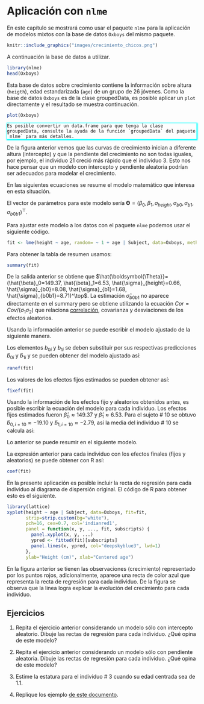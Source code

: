 # Aplicación con `nlme` {#apli-nlme}

En este capítulo se mostrará como usar el paquete `nlme` para la aplicación de modelos mixtos con la base de datos `Oxboys` del mismo paquete.

```r
knitr::include_graphics("images/crecimiento_chicos.png")
```

A continuación la base de datos a utilizar.

```r
library(nlme)
head(Oxboys)
```

Esta base de datos sobre crecimiento contiene la información sobre altura (`heigth`), edad estandarizada (`age`) de un grupo de 26 jóvenes. Como la base de datos `Oxboys` es de la clase groupedData, es posible aplicar un `plot` directamente y el resultado se muestra continuación.

```r
plot(Oxboys)
```

<div style="-moz-box-shadow: 1px 1px 3px 2px #00ffff;
  -webkit-box-shadow: 1px 1px 3px 2px #00ffff;
  box-shadow:         1px 1px 3px 2px #00ffff;">

```block2
Es posible convertir un data.frame para que tenga la clase groupedData, consulte la ayuda de la función `groupedData` del paquete `nlme` para más detalles.
```

</div>

De la figura anterior vemos que las curvas de crecimiento inician a diferente altura (intercepto) y que la pendiente del crecimiento no son todas iguales, por ejemplo, el individuo 21 creció más rápido que el individuo 3. Esto nos hace pensar que un modelo con intercepto y pendiente aleatoria podrían ser adecuados para modelar el crecimiento.

En las siguientes ecuaciones se resume el modelo matemático que interesa en esta situación.

\begin{align*} 
Height_{ij} &\sim  N(\mu_{ij}, \sigma^2_{Heigth}) \\ 
\mu_{ij} &= \beta_0 + \beta_1 Age_{ij} + b_{0i} + b_{1i} Age_{ij} \\
\left (
\begin{matrix}
b_{0} \\ b_{1}
\end{matrix} 
\right ) &\sim 
N\left ( \left ( \begin{matrix}
0 \\ 0
\end{matrix} \right ),
\left ( \begin{matrix}
\sigma^2_{b0} & \sigma_{b01} \\ 
\sigma_{b01} & \sigma^2_{b1}
\end{matrix} \right )
\right )
\end{align*}

El vector de parámetros para este modelo sería $\boldsymbol{\Theta}=(\beta_0, \beta_1, \sigma_{height}, \sigma_{b0}, \sigma_{b1}, \sigma_{b0b1})^\top$.

Para ajustar este modelo a los datos con el paquete `nlme` podemos usar el siguiente código.

```r
fit <- lme(height ~ age, random= ~ 1 + age | Subject, data=Oxboys, method="REML")
```

Para obtener la tabla de resumen usamos:

```r
summary(fit)
```

De la salida anterior se obtiene que $\hat{\boldsymbol{\Theta}}=(\hat{\beta}_0=149.37, \hat{\beta}_1=6.53, \hat{\sigma}_{height}=0.66, \hat{\sigma}_{b0}=8.08, \hat{\sigma}_{b1}=1.68, \hat{\sigma}_{b0b1}=8.71)^\top$. La estimación $\hat{\sigma}_{b0b1}$ no aparece directamente en el summary pero se obtiene utilizando la ecuación $Cor=Cov/(\sigma_1 \sigma_2)$ que relaciona [correlación](https://en.wikipedia.org/wiki/Correlation_and_dependence), covarianza y desviaciones de los efectos aleatorios.

Usando la información anterior se puede escribir el modelo ajustado de la siguiente manera.

\begin{align*} 
Height_{ij} &\sim  N(\hat{\mu}_{ij}, 0.66^2) \\ 
\hat{\mu}_{ij} &= 149.37 + 6.53 Age_{ij} + b_{0i} + b_{1i} Age_{ij} \\
\left (
\begin{matrix}
b_{0} \\ b_{1}
\end{matrix} 
\right ) &\sim 
N\left ( \left ( \begin{matrix}
0 \\ 0
\end{matrix} \right ),
\left ( \begin{matrix}
8.08^2 & 8.71 \\ 
8.71 & 1.68^2
\end{matrix} \right )
\right ).
\end{align*}

Los elementos $b_{0i}$ y $b_{1i}$ se deben substituir por sus respectivas predicciones $\tilde{b}_{0i}$ y $\tilde{b}_{1i}$ y se pueden obtener del modelo ajustado así:

```r
ranef(fit)
```

Los valores de los efectos fijos estimados se pueden obtener así:

```r
fixef(fit)
```

Usando la información de los efectos fijo y aleatorios obtenidos antes, es posible escribir la ecuación del modelo para cada individuo. Los efectos fijos estimados fueron $\hat{\beta}_0 \approx 149.37$ y  $\hat{\beta}_1\approx  6.53$. Para el sujeto # 10 se obtuvo $\tilde{b}_{0, i=10} \approx -19.10$ y $\tilde{b}_{1, i=10} \approx -2.79$, así la media del individuo  # 10 se calcula así:

\begin{align*} 
\hat{\mu}_{i=10, j} &= \hat{\beta}_0 + \hat{\beta}_0 \, Age_{i=10, j} + \tilde{b}_{0, i=10} + \tilde{b}_{1, i=10} \, Age_{i=10, j} \\
\hat{\mu}_{i=10, j} &= 149.37 + 6.53 \, Age_{i=10, j} - 19.10 - 2.79 \, Age_{i=10, j} \\
\hat{\mu}_{i=10, j} &= 130.27 + 3.74 \, Age_{i=10, j}
\end{align*}

Lo anterior se puede resumir en el siguiente modelo.

\begin{align*} 
Height_{i=10, j} &\sim  N(\hat{\mu}_{i=10, j}, \hat{\sigma}^2_{Height}) \\ 
\hat{\mu}_{i=10, j} &= 130.27 + 3.74 \, Age_{i=10, j} \\
\hat{\sigma}_{Height} &= 0.66
\end{align*}

La expresión anterior para cada individuo con los efectos finales (fijos y aleatorios) se puede obtener con R así:

```r
coef(fit)
```

En la presente aplicación es posible incluir la recta de regresión para cada individuo al diagrama de dispersión original. El código de R para obtener esto es el siguiente.

```r
library(lattice)
xyplot(height ~ age | Subject, data=Oxboys, fit=fit,
       strip=strip.custom(bg="white"), 
       pch=16, cex=0.7, col='indianred1',
       panel = function(x, y, ..., fit, subscripts) {
         panel.xyplot(x, y, ...)
         ypred <- fitted(fit)[subscripts]
         panel.lines(x, ypred, col="deepskyblue3", lwd=1)
       },
       ylab="Height (cm)", xlab="Centered age")
```

En la figura anterior se tienen las observaciones (crecimiento) representado por los puntos rojos, adicionalmente, aparece una recta de color azul que representa la recta de regresión para cada individuo. De la figura se observa que la linea logra explicar la evolución del crecimiento para cada individuo.

## Ejercicios {-}
1. Repita el ejercicio anterior considerando un modelo sólo con intercepto aleatorio. Dibuje las rectas de regresión para cada individuo. ¿Qué opina de este modelo?

2. Repita el ejercicio anterior considerando un modelo sólo con pendiente aleatoria. Dibuje las rectas de regresión para cada individuo. ¿Qué opina de este modelo?

3. Estime la estatura para el individuo # 3 cuando su edad centrada sea de 1.1.

4. Replique los ejemplo [de este documento](https://socialsciences.mcmaster.ca/jfox/Books/Companion-1E/appendix-mixed-models.pdf).


